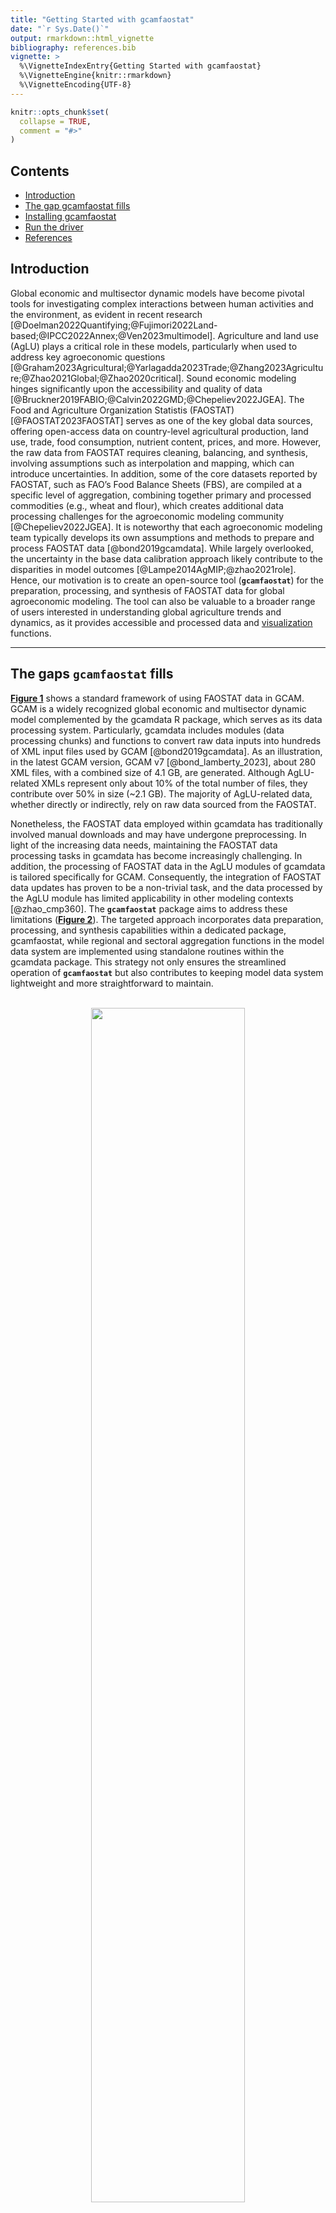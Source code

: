 ```yaml
---
title: "Getting Started with gcamfaostat"
date: "`r Sys.Date()`"
output: rmarkdown::html_vignette
bibliography: references.bib  
vignette: >
  %\VignetteIndexEntry{Getting Started with gcamfaostat}
  %\VignetteEngine{knitr::rmarkdown}
  %\VignetteEncoding{UTF-8}
---
```


```r
knitr::opts_chunk$set(
  collapse = TRUE,
  comment = "#>"
)
```

## Contents 
* [Introduction](#Introduction)
* [The gap gcamfaostat fills](#Gap)
* [Installing gcamfaostat](#Install)
* [Run the driver](#Driver)
* [References](#References)




## Introduction <a name="Introduction"></a>  

Global economic and multisector dynamic models have become pivotal tools for investigating complex interactions between human activities and the environment, as evident in recent research [@Doelman2022Quantifying;@Fujimori2022Land-based;@IPCC2022Annex;@Ven2023multimodel]. Agriculture and land use (AgLU) plays a critical role in these models, particularly when used to address key agroeconomic questions [@Graham2023Agricultural;@Yarlagadda2023Trade;@Zhang2023Agriculture;@Zhao2021Global;@Zhao2020critical]. Sound economic modeling hinges significantly upon the accessibility and quality of data [@Bruckner2019FABIO;@Calvin2022GMD;@Chepeliev2022JGEA]. The Food and Agriculture Organization Statistis (FAOSTAT) [@FAOSTAT2023FAOSTAT] serves as one of the key global data sources, offering open-access data on country-level agricultural production, land use, trade, food consumption, nutrient content, prices, and more. However, the raw data from FAOSTAT requires cleaning, balancing, and synthesis, involving assumptions such as interpolation and mapping, which can introduce uncertainties. In addition, some of the core datasets reported by FAOSTAT, such as FAO’s Food Balance Sheets (FBS), are compiled at a specific level of aggregation, combining together primary and processed commodities (e.g., wheat and flour), which creates additional data processing challenges for the agroeconomic modeling community [@Chepeliev2022JGEA]. It is noteworthy that each agroeconomic modeling team typically develops its own assumptions and methods to prepare and process FAOSTAT data [@bond2019gcamdata]. While largely overlooked, the uncertainty in the base data calibration approach likely contribute to the disparities in model outcomes [@Lampe2014AgMIP;@zhao2021role]. Hence, our motivation is to create an open-source tool (**`gcamfaostat`**) for the preparation, processing, and synthesis of FAOSTAT data for global agroeconomic modeling. The tool can also be valuable to a broader range of users interested in understanding global agriculture trends and dynamics, as it provides accessible and processed data and [visualization](https://jgcri.github.io/gcamfaostat/articles/vignette_visualization.html) functions.

*** 

## The gaps **`gcamfaostat`** fills <a name="Gap"></a>  

[**Figure 1**](#Fig1) shows a standard framework of using FAOSTAT data in GCAM. GCAM is a widely recognized global economic and multisector dynamic model complemented by the gcamdata R package, which serves as its data processing system. Particularly, gcamdata includes modules (data processing chunks) and functions to convert raw data inputs into hundreds of XML input files used by GCAM [@bond2019gcamdata]. As an illustration, in the latest GCAM version, GCAM v7 [@bond_lamberty_2023], about 280 XML files, with a combined size of 4.1 GB, are generated. Although AgLU-related XMLs represent only about 10% of the total number of files, they contribute over 50% in size (~2.1 GB). The majority of AgLU-related data, whether directly or indirectly, rely on raw data sourced from the FAOSTAT. 

Nonetheless, the FAOSTAT data employed within gcamdata has traditionally involved manual downloads and may have undergone preprocessing. In light of the increasing data needs, maintaining the FAOSTAT data processing tasks in gcamdata has become increasingly challenging. In addition, the processing of FAOSTAT data in the AgLU modules of gcamdata is tailored specifically for GCAM. Consequently, the integration of FAOSTAT data updates has proven to be a non-trivial task, and the data processed by the AgLU module has limited applicability in other modeling contexts [@zhao_cmp360]. The **`gcamfaostat`** package aims to address these limitations ([**Figure 2**](#Fig2)). The targeted approach incorporates data preparation, processing, and synthesis capabilities within a dedicated package, gcamfaostat, while regional and sectoral aggregation functions in the model data system are implemented using standalone routines within the gcamdata package. This strategy not only ensures the streamlined operation of **`gcamfaostat`** but also contributes to keeping model data system lightweight and more straightforward to maintain.  
  
<br />
 <a name="Fig1"></a>
<center>
![](../man/figures/Fig_FAOSTAT_gcamdata.jpg){width=70%}  
</center>
**Figure 1**. The original framework of utilizing FAOSTAT data in GCAM and similar large-scale models. Note that FAOSTAT data is mainly processed in the AgLU modules in gcamdata while there could be interdependency across data processing modules.  

<br />
<a name="Fig2"></a> 
<center>
![](../man/figures/Fig_gcamfaostat_and_gcamdata.jpg){width=70%} 
</center>
**Figure 2**. The new framework of utilizing FAOSTAT data in GCAM and similar large-scale models through gcamfaostat. Modules with identifier _xfaostat_ only exist in gcamfaostat. The AgLU-related modules (_aglu_) that rely on outputs from gcamfaostat can run in both packages. Other gcamdata modules that process data in such areas as energy, emissions, water, and socioeconomics only exist in gcamdata.

***

## Installing `gcamfaostat` <a name="Install"></a>  

####  R

* R version 4.0 or higher and RStudio are recommended. 

#### Clone this repository

* On the command line: navigate to your desired folder location and then enter `git clone https://github.com/JGCRI/gcamfaostat.git` 

* If using GitHub Desktop: Go to https://github.com/jgcri/gcamfaostat and click the green "Code" button. Then click "Open with GitHub Desktop".

#### Loading the `gcamfaostat` package

* Open the `gcamfaostat` folder you just cloned and double-click the `gcamfaostat.Rproj` file. RStudio should open the project.

* If you have not installed `devtools` before, first enter the following into the R console  
```r
install.packages("devtools")
```

* Then to load the `gcamfaostat` package:

```r
devtools::load_all()
```

#### Package dependencies
* You may also need to install package dependencies, for example using:
```R
devtools::install_deps()
```
* Note that could be issues with some recent package dependencies. Users can consider using `renv`. 

  * `renv` is an R package for dependency management. 
  * Using it will save a private R library with the correct versions of any package dependencies. 
  * Please find more details [here](https://jgcri.github.io/gcamdata/articles/getting-started/getting-started.html#optional-renv-currently-included-in-gcam-6-0-and-gcamdata-release) in `gcamdata` manual.



## Run the driver <a name="driver"></a>  
#### `driver_drake` and `driver`
Users should now be ready to run the driver, which is the main processing function that generates intermediate data outputs and final output (csv or other files) for `GCAM` (`gcamdata`) or other models. Driver functions will run data processing modules/functions sequentially, see [Processing Flow](https://jgcri.github.io/gcamfaostat/articles/vignette_processing_flow.html). There are two ways to run the driver, both inherited  from `gcamdata`.

1. `driver_drake()`

`driver_drake()` runs the driver and stores the outputs in a hidden cache. When you run `driver_drake()` again it will skip steps that are up-to-date. This is useful if you will be adjusting the data inputs and code and running the data system multiple times. For this reason, we almost always recommend using `driver_drake()`. More details can be found in the [here](https://jgcri.github.io/gcamdata/articles/driverdrake_vignette.html).

2. `driver()`  

See [here](https://jgcri.github.io/gcamdata/reference/driver.html) for more options when running the driver, such as what outputs to generate or when to stop.

For `gcamfaostat`, it is recommended to use `driver_drake()` so the data tracing and exploring after the drive will be possible, even thought it may take longer to run and additional space (for drake cache) compared to `driver()`. 

#### Output files  
* In `constants.R`, users can set `OUTPUT_Export_CSV == TRUE` and specify the output directory (`DIR_OUTPUT_CSV`) to export and store the output csv files. 
* The default directory is `outputs/gcamfaostat_csv_output`.
* Users can also make use of the functions to trace the processing by step, when`driver_drake()` is employed.  



## References <a name="References"></a>  
